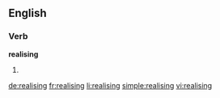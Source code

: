==English==

===Verb===
'''realising'''

# {{present participle of|realise}}

[[de:realising]]
[[fr:realising]]
[[li:realising]]
[[simple:realising]]
[[vi:realising]]